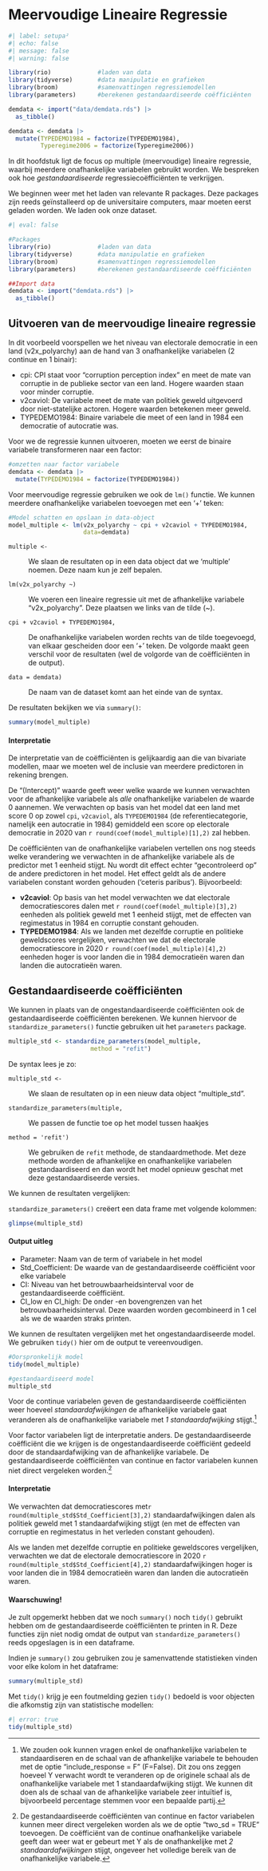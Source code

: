 # Meervoudige Lineaire Regressie {#sec-multiple-linear-regression}

```r
#| label: setupa²
#| echo: false
#| message: false
#| warning: false

library(rio)             #laden van data
library(tidyverse)       #data manipulatie en grafieken
library(broom)           #samenvattingen regressiemodellen
library(parameters)      #berekenen gestandaardiseerde coëfficiënten

demdata <- import("data/demdata.rds") |> 
  as_tibble()

demdata <- demdata |>  
  mutate(TYPEDEMO1984 = factorize(TYPEDEMO1984), 
         Typeregime2006 = factorize(Typeregime2006))
```

In dit hoofdstuk ligt de focus op multiple (meervoudige) lineaire regressie, waarbij meerdere onafhankelijke variabelen gebruikt worden. We bespreken ook hoe *gestandaardiseerde* regressiecoëfficiënten te verkrijgen.

We beginnen weer met het laden van relevante R packages. Deze packages zijn reeds geïnstalleerd op de universitaire computers, maar moeten eerst geladen worden. We laden ook onze dataset.

```r
#| eval: false

#Packages
library(rio)             #laden van data
library(tidyverse)       #data manipulatie en grafieken
library(broom)           #samenvattingen regressiemodellen
library(parameters)      #berekenen gestandaardiseerde coëfficiënten

##Import data
demdata <- import("demdata.rds") |> 
  as_tibble()

```

## Uitvoeren van de meervoudige lineaire regressie {#sec-performing-a-multiple-linear-regression}

In dit voorbeeld voorspellen we het niveau van electorale democratie in een land (v2x_polyarchy) aan de hand van 3 onafhankelijke variabelen (2 continue en 1 binair):

-   cpi: CPI staat voor "corruption perception index" en meet de mate van corruptie in de publieke sector van een land. Hogere waarden staan voor minder corruptie.
-   v2caviol: De variabele meet de mate van politiek geweld uitgevoerd door niet-statelijke actoren. Hogere waarden betekenen meer geweld.
-   TYPEDEMO1984: Binaire variabele die meet of een land in 1984 een democratie of autocratie was.

Voor we de regressie kunnen uitvoeren, moeten we eerst de binaire variabele transformeren naar een factor:

```r
#omzetten naar factor variabele
demdata <- demdata |> 
  mutate(TYPEDEMO1984 = factorize(TYPEDEMO1984))
```

Voor meervoudige regressie gebruiken we ook de `lm()` functie. We kunnen meerdere onafhankelijke variabelen toevoegen met een '+' teken:

```r
#Model schatten en opslaan in data-object 
model_multiple <- lm(v2x_polyarchy ~ cpi + v2caviol + TYPEDEMO1984, 
                     data=demdata)
```

`multiple <-`

:   We slaan de resultaten op in een data object dat we 'multiple' noemen. Deze naam kun je zelf bepalen.

`lm(v2x_polyarchy ~)`

:   We voeren een lineaire regressie uit met de afhankelijke variabele "v2x_polyarchy". Deze plaatsen we links van de tilde (\~).

`cpi + v2caviol + TYPEDEMO1984,`

:   De onafhankelijke variabelen worden rechts van de tilde toegevoegd, van elkaar gescheiden door een '+' teken. De volgorde maakt geen verschil voor de resultaten (wel de volgorde van de coëfficiënten in de output).

`data = demdata)`

:   De naam van de dataset komt aan het einde van de syntax.

De resultaten bekijken we via `summary()`:

```r
summary(model_multiple)
```

::: callout-warning
#### Interpretatie

De interpretatie van de coëfficiënten is gelijkaardig aan die van bivariate modellen, maar we moeten wel de inclusie van meerdere predictoren in rekening brengen.

De "(Intercept)" waarde geeft weer welke waarde we kunnen verwachten voor de afhankelijke variabele als *alle* onafhankelijke variabelen de waarde 0 aannemen. We verwachten op basis van het model dat een land met score 0 op zowel `cpi`, `v2caviol`, als `TYPEDEMO1984` (de referentiecategorie, namelijk een autocratie in 1984) gemiddeld een score op electorale democratie in 2020 van `r round(coef(model_multiple)[1],2)` zal hebben.

De coëfficiënten van de onafhankelijke variabelen vertellen ons nog steeds welke verandering we verwachten in de afhankelijke variabele als de predictor met 1 eenheid stijgt. Nu wordt dit effect echter "gecontroleerd op" de andere predictoren in het model. Het effect geldt als de andere variabelen constant worden gehouden ('ceteris paribus'). Bijvoorbeeld:

-   **v2caviol**: Op basis van het model verwachten we dat electorale democratiescores dalen met `r round(coef(model_multiple)[3],2)` eenheden als politiek geweld met 1 eenheid stijgt, met de effecten van regimestatus in 1984 en corruptie constant gehouden.
-   **TYPEDEMO1984**: Als we landen met dezelfde corruptie en politieke geweldscores vergelijken, verwachten we dat de electorale democratiescore in 2020 `r round(coef(model_multiple)[4],2)` eenheden hoger is voor landen die in 1984 democratieën waren dan landen die autocratieën waren.
:::

## Gestandaardiseerde coëfficiënten {#sec-standardized-coefficients}

We kunnen in plaats van de ongestandaardiseerde coëfficiënten ook de gestandaardiseerde coëfficiënten berekenen. We kunnen hiervoor de `standardize_parameters()` functie gebruiken uit het `parameters` package.

```r
multiple_std <- standardize_parameters(model_multiple, 
                       method = "refit")
```

De syntax lees je zo:

`multiple_std <-`

:   We slaan de resultaten op in een nieuw data object "multiple_std".

`standardize_parameters(multiple,`

:   We passen de functie toe op het model tussen haakjes

`method = 'refit')`

:   We gebruiken de `refit` methode, de standaardmethode. Met deze methode worden de afhankelijke en onafhankelijke variabelen gestandaardiseerd en dan wordt het model opnieuw geschat met deze gestandaardiseerde versies.

We kunnen de resultaten vergelijken:

`standardize_parameters()` creëert een data frame met volgende kolommen:

```r
glimpse(multiple_std)
```

::: callout-note
#### Output uitleg

-   Parameter: Naam van de term of variabele in het model
-   Std_Coefficient: De waarde van de gestandaardiseerde coëfficiënt voor elke variabele
-   CI: Niveau van het betrouwbaarheidsinterval voor de gestandaardiseerde coëfficiënt.
-   CI_low en CI_high: De onder -en bovengrenzen van het betrouwbaarheidsinterval. Deze waarden worden gecombineerd in 1 cel als we de waarden straks printen.
:::

We kunnen de resultaten vergelijken met het ongestandaardiseerde model. We gebruiken `tidy()` hier om de output te vereenvoudigen.

```r
#Oorspronkelijk model
tidy(model_multiple)

#gestandaardiseerd model
multiple_std
```

Voor de continue variabelen geven de gestandaardiseerde coëfficiënten weer hoeveel *standaardafwijkingen* de afhankelijke variabele gaat veranderen als de onafhankelijke variabele met *1 standaardafwijking* stijgt.[^linear_04-1]

[^linear_04-1]: We zouden ook kunnen vragen enkel de onafhankelijke variabelen te standaardiseren en de schaal van de afhankelijke variabele te behouden met de optie "include_response = F" (F=False). Dit zou ons zeggen hoeveel Y verwacht wordt te veranderen op de originele schaal als de onafhankelijke variabele met 1 standaardafwijking stijgt. We kunnen dit doen als de schaal van de afhankelijke variabele zeer intuïtief is, bijvoorbeeld percentage stemmen voor een bepaalde partij.

Voor factor variabelen ligt de interpretatie anders. De gestandaardiseerde coëfficiënt die we krijgen is de ongestandaardiseerde coëfficiënt gedeeld door de standaardafwijking van de afhankelijke variabele. De gestandaardiseerde coëfficiënten van continue en factor variabelen kunnen niet direct vergeleken worden.[^linear_04-2]

[^linear_04-2]: De gestandaardiseerde coëfficiënten van continue en factor variabelen kunnen meer direct vergeleken worden als we de optie "two_sd = TRUE" toevoegen. De coëfficiënt van de continue onafhankelijke variabele geeft dan weer wat er gebeurt met Y als de onafhankelijke met *2 standaardafwijkingen* stijgt, ongeveer het volledige bereik van de onafhankelijke variabele.

::: callout-warning
#### Interpretatie

We verwachten dat democratiescores met`r round(multiple_std$Std_Coefficient[3],2)` standaardafwijkingen dalen als politiek geweld met 1 standaardafwijking stijgt (en met de effecten van corruptie en regimestatus in het verleden constant gehouden).

Als we landen met dezelfde corruptie en politieke geweldscores vergelijken, verwachten we dat de electorale democratiescore in 2020 `r round(multiple_std$Std_Coefficient[4],2)` standaardafwijkingen hoger is voor landen die in 1984 democratieën waren dan landen die autocratieën waren.
:::

::: callout-important
#### Waarschuwing!

Je zult opgemerkt hebben dat we noch `summary()` noch `tidy()` gebruikt hebben om de gestandaardiseerde coëfficiënten te printen in R. Deze functies zijn niet nodig omdat de output van `standardize_parameters()` reeds opgeslagen is in een dataframe.

Indien je `summary()` zou gebruiken zou je samenvattende statistieken vinden voor elke kolom in het dataframe:

```r
summary(multiple_std)
```

Met `tidy()` krijg je een foutmelding gezien `tidy()` bedoeld is voor objecten die afkomstig zijn van statistische modellen:

```r
#| error: true
tidy(multiple_std)
```
:::
